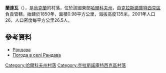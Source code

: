 {{coord|49|54|47|N|34|59|24|E|scale:100000_region:UA|display=title}}

'''蘭達瓦'''（{{lang-uk|Рандава}}），是[[烏克蘭|烏克蘭]]的村落，位於該國東部[[哈爾科夫州|哈爾科夫州]]，由[[克拉斯諾庫特西克區|克拉斯諾庫特西克區]]負責管轄，始建於1850年，面積0.98平方公里，海拔高度135米，2001年人口26，人口密度每平方公里26.5人。

==參考資料==
* [http://w1.c1.rada.gov.ua/pls/z7502/A005?rdat1=09.01.2009&rf7571=33487 Рандава]{{Dead link|date=2018年6月 |bot=InternetArchiveBot |fix-attempted=no }}
* [http://weather.in.ua/ua/har'kovskaja/22130 Погода в селі Рандава]{{Wayback|url=http://weather.in.ua/ua/har%27kovskaja/22130 |date=20160323030048 }}

{{DEFAULTSORT:Рандава}}
[[Category:哈爾科夫州村落|Category:哈爾科夫州村落]]
[[Category:克拉斯諾庫特西克區村落|Category:克拉斯諾庫特西克區村落]]


{{Kharkiv-geo-stub}}